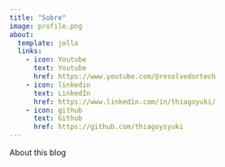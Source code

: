 ```yaml
---
title: "Sobre"
image: profile.png
about:
  template: jolla
  links:
    - icon: Youtube
      text: Youtube
      href: https://www.youtube.com/@resolvedortech
    - icon: linkedin
      text: LinkedIn
      href: https://www.linkedin.com/in/thiagoyuki/
    - icon: github
      text: Github
      href: https://github.com/thiagoysyuki
---
```


About this blog
